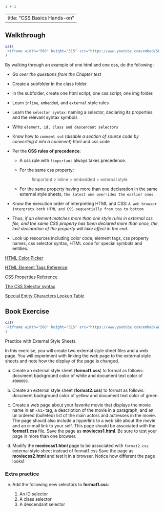 ```r
1 + 1
```

---
title: "CSS Basics Hands-on"
---

## Walkthrough

```r
cat(
'<iframe width="560" height="315" src="https://www.youtube.com/embed/SLT2ekthvec" title="YouTube video player" frameborder="0" allow="accelerometer; autoplay; clipboard-write; encrypted-media; gyroscope; picture-in-picture" allowfullscreen></iframe>'
)
```

By walking through an example of one html and one css, do the following:

-   *Go over the questions from the Chapter test*

-   Create a subfolder in the class folder.

-   In the subfolder, create one html script, one css script, one img folder.

-   Learn `inline`, `embedded`, and `external` style rules

-   Learn the `selector syntax`: naming a selector, declaring its properties and the relevant syntax symbols

-   Write `element, id, class and descendant selectors`

-   Know how to `comment out` (*disable a section of source code by converting it into a comment*) html and css code

-   Per the **CSS rules of precedence**:

    -   A css rule with `!important` always takes precedence.

    -   For the same css property:

        > !important \> inline \> embedded \> external style

    -   For the same property having more than one declaration in the same external style sheets, `the latest one overrides the earlier ones`.

-   Know the execution order of interpreting HTML and CSS: `A web browser interprets both HTML and CSS sequentially from top to bottom`.

-   Thus, *if an element matches more than one style rules in external css file, and the same CSS property has been declared more than once, the last declaration of the property will take effect in the end*.

-   Look up resources including color code, element tags, css property names, css selector syntax, HTML code for special symbols and entities.

[HTML Color Picker](https://htmlcolorcodes.com/color-picker/)

[HTML Element Tags Reference](https://www.w3schools.com/tags/default.asp)

[CSS Properties Reference](https://www.w3schools.com/cssref/)

[The CSS Selector syntax](https://en.wikipedia.org/wiki/CSS)

[Special Entity Characters Lookup Table](https://html.spec.whatwg.org/multipage/named-characters.html)

## Book Exercise

```r
cat(
'<iframe width="560" height="315" src="https://www.youtube.com/embed/wLcQLDHufok" title="YouTube video player" frameborder="0" allow="accelerometer; autoplay; clipboard-write; encrypted-media; gyroscope; picture-in-picture" allowfullscreen></iframe>'
)
```

Practice with External Style Sheets.

In this exercise, you will create two external style sheet files and a web page. You will experiment with linking the web page to the external style sheets and note how the display of the page is changed.

a.  Create an external style sheet (**format1.css**) to format as follows: document background color of white and document text color of `#000099`.

b.  Create an external style sheet (**format2.css**) to format as follows: document background color of yellow and document text color of green.

c.  Create a web page about your favorite movie that displays the movie name in an `<h1>` tag, a description of the movie in a paragraph, and an un ordered (bulleted) list of the main actors and actresses in the movie. The page should also include a hyperlink to a web site about the movie and an e-mail link to your self. This page should be associated with the **format1.css** file. Save the page as **moviecss1.html**. Be sure to test your page in more than one browser.

d.  Modify the **moviecss1.html** page to be associated with `format2.css` external style sheet instead of format1.css Save the page as **moviecss2.html** and test it in a browser. Notice how different the page looks!

### Extra practice

e.  Add the following new selectors to **format1.css**:

    1.  An ID selector
    2.  A class selector
    3.  A descendant selector
